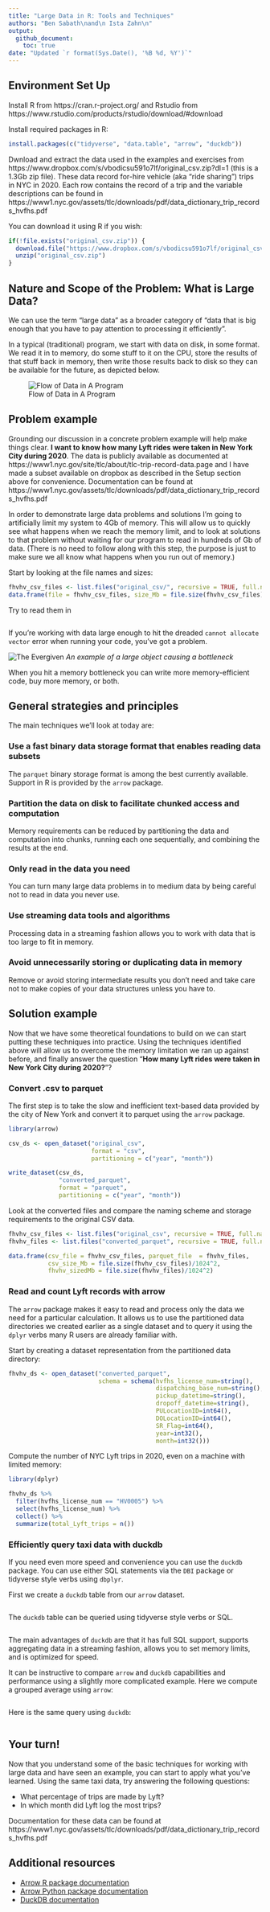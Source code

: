 ```yaml
---
title: "Large Data in R: Tools and Techniques"
authors: "Ben Sabath\nand\n Ista Zahn\n"
output: 
  github_document:
    toc: true
date: "Updated `r format(Sys.Date(), '%B %d, %Y')`"
---
```


## Environment Set Up

Install R from https://cran.r-project.org/ and Rstudio from https://www.rstudio.com/products/rstudio/download/#download

Install required packages in R:
```r
install.packages(c("tidyverse", "data.table", "arrow", "duckdb"))
```

Dwnload and extract the data used in the examples and exercises from https://www.dropbox.com/s/vbodicsu591o7lf/original_csv.zip?dl=1 (this is a 1.3Gb zip file). These data record for-hire vehicle (aka "ride sharing") trips in NYC in 2020. Each row contains the record of a trip and the variable descriptions can be found in https://www1.nyc.gov/assets/tlc/downloads/pdf/data_dictionary_trip_records_hvfhs.pdf

You can download it using R if you wish:

```r
if(!file.exists("original_csv.zip")) {
  download.file("https://www.dropbox.com/s/vbodicsu591o7lf/original_csv.zip?dl=1", "original_csv.zip")
  unzip("original_csv.zip")
}
```

## Nature and Scope of the Problem: What is Large Data?

We can use the term "large data" as a broader category of "data that is big enough that you have to pay attention to processing it efficiently". 

In a typical (traditional) program, we start with data on disk, in some format. We read it in to memory, do some stuff to it on the CPU, store the results of that stuff back in memory, then write those results back to disk so they can be available for the future, as depicted below.

![Flow of Data in A Program](images/ComputerDataFlow.png)

## Problem example

Grounding our discussion in a concrete problem example will help make things clear. **I want to know how many Lyft rides were taken in New York City during 2020**. The data is publicly available as documented at https://www1.nyc.gov/site/tlc/about/tlc-trip-record-data.page and I have made a subset available on dropbox as described in the Setup section above for convenience. Documentation can be found at https://www1.nyc.gov/assets/tlc/downloads/pdf/data_dictionary_trip_records_hvfhs.pdf

In order to demonstrate large data problems and solutions I'm going to artificially limit my system to 4Gb of memory. This will allow us to quickly see what happens when we reach the memory limit, and to look at solutions to that problem without waiting for our program to read in hundreds of Gb of data. (There is no need to follow along with this step, the purpose is just to make sure we all know what happens when you run out of memory.)

Start by looking at the file names and sizes:
```r
fhvhv_csv_files <- list.files("original_csv/", recursive = TRUE, full.names = TRUE)
data.frame(file = fhvhv_csv_files, size_Mb = file.size(fhvhv_csv_files)/ 1024^2)
```

Try to read them in

```r

```

If you're working with data large enough to hit the dreaded `cannot allocate vector` error when running your code, you've got a problem.

![The Evergiven](images/bigboat.png)
*An example of a large object causing a bottleneck*

When you hit a  memory bottleneck you can write more memory-efficient code,  buy more memory, or both.


## General strategies and principles

The main techniques we'll look at today are:

### Use a fast binary data storage format that enables reading data subsets

The `parquet` binary storage format is among the best currently available. Support in R is provided by the `arrow` package.

### Partition the data on disk to facilitate chunked access and computation

Memory requirements can be reduced by partitioning the data and computation into chunks, running each one sequentially, and combining the results at the end. 


### Only read in the data you need

You can turn many large data problems in to medium data by being careful not to read in data you never use.

### Use streaming data tools and algorithms

Processing data in a streaming fashion allows you to work with data that is too large to fit in memory.

### Avoid unnecessarily storing or duplicating data in memory

Remove or avoid storing intermediate results you don't need and take care not to make copies of your data structures unless you have to.

## Solution example

Now that we have some theoretical foundations to build on we can start putting these techniques into practice. Using the techniques identified above will allow us to overcome the memory limitation we ran up against before, and finally answer the question "**How many Lyft rides were taken in New York City during 2020?**"?

### Convert .csv to parquet

The first step is to take the slow and inefficient text-based data provided by the city of New York and convert it to parquet using the `arrow` package.

```r
library(arrow)

csv_ds <- open_dataset("original_csv",
                       format = "csv",
                       partitioning = c("year", "month"))

write_dataset(csv_ds,
              "converted_parquet",
              format = "parquet",
              partitioning = c("year", "month"))
```

Look at the converted files and compare the naming scheme and storage requirements to the original CSV data.

```r
fhvhv_csv_files <- list.files("original_csv", recursive = TRUE, full.names = TRUE)
fhvhv_files <- list.files("converted_parquet", recursive = TRUE, full.names = TRUE)

data.frame(csv_file = fhvhv_csv_files, parquet_file  = fhvhv_files,
           csv_size_Mb = file.size(fhvhv_csv_files)/1024^2, 
           fhvhv_sizedMb = file.size(fhvhv_files)/1024^2)
```


### Read and count Lyft records with arrow

The `arrow` package makes it easy to read and process only the data we need for a particular calculation. It allows us to use the partitioned data directories we created earlier as a single dataset and to query it using the `dplyr` verbs many R users are already familiar with.

Start by creating a dataset representation from the partitioned data directory:

```r
fhvhv_ds <- open_dataset("converted_parquet",
                         schema = schema(hvfhs_license_num=string(),
                                         dispatching_base_num=string(),
                                         pickup_datetime=string(),
                                         dropoff_datetime=string(),
                                         PULocationID=int64(),
                                         DOLocationID=int64(),
                                         SR_Flag=int64(),
                                         year=int32(),
                                         month=int32()))
```

Compute the number of NYC Lyft trips in 2020, even on a machine with limited memory:

```r
library(dplyr)

fhvhv_ds %>%
  filter(hvfhs_license_num == "HV0005") %>%
  select(hvfhs_license_num) %>%
  collect() %>%
  summarize(total_Lyft_trips = n())
```

### Efficiently query taxi data with duckdb

If you need even more speed and convenience you can use the `duckdb` package. You can use either SQL statements via the `DBI` package or tidyverse style verbs using `dbplyr`.

First we create a `duckdb` table from our `arrow` dataset.
```r

```

The `duckdb` table can be queried using tidyverse style verbs or SQL.
```r

```
The main advantages of `duckdb` are that it has full SQL support, supports aggregating data in a streaming fashion, allows you to set memory limits, and is optimized for speed.

It can be instructive to compare `arrow` and `duckdb` capabilities and performance using a slightly more complicated example. Here we compute a grouped average using `arrow`:

```r

```

Here is the same query using `duckdb`:

```r

```


## Your turn!

Now that you understand some of the basic techniques for working with large data and have seen an example, you can start to apply what you've learned. Using the same taxi data, try answering the following questions:

- What percentage of trips are made by Lyft?
- In which month did Lyft log the most trips?

Documentation for these data can be found at https://www1.nyc.gov/assets/tlc/downloads/pdf/data_dictionary_trip_records_hvfhs.pdf


## Additional resources

- [Arrow R package documentation](https://arrow.apache.org/docs/r/)
- [Arrow Python package documentation](https://arrow.apache.org/docs/python/)
- [DuckDB documentation](https://duckdb.org/docs/)

